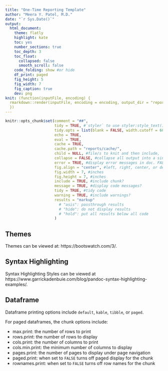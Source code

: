 ```yaml
---
title: "One-Time Reporting Template"
author: "Meera Y. Patel, M.D."
date: "`r Sys.Date()`"
output: 
  html_document:
    theme: flatly
    highlight: kate  
    toc: yes
    number_sections: true
    toc_depth: 3 
    toc_float: 
      collapsed: false  
      smooth_scroll: false
    code_folding: show #or hide
    df_print: paged
    fig_height: 5 
    fig_width: 7 
    fig_caption: true
    dev: png
knit: (function(inputFile, encoding) {
  rmarkdown::render(inputFile, encoding = encoding, output_dir = "reports/one-time") 
  })
---
```


```r
knitr::opts_chunk$set(comment = "##",
                      tidy = TRUE, #`styler` to use styler:style_text() to reformat code
                      tidy.opts = list(blank = FALSE, width.cutoff = 60),
                      echo = TRUE,
                      eval = TRUE,
                      cache = TRUE,
                      cache.path = "reports/cache/",
                      child = NULL, #file/s to knit and then include,
                      collapse = FALSE, #collapse all output into a single block,
                      error = TRUE, #display error messages in doc. FALSE stops render when error is thrown
                      fig.align = "center", #left, right, center, or default
                      fig.width = 7, #inches
                      fig.height = 7, #inches
                      include = TRUE, #include chunk?
                      message = TRUE, #display code messages?
                      tidy = TRUE, #tidy code 
                      warning = TRUE, #include warnings?
                      results = "markup"
                        # "asis": passthrough results
                        # "hide": do not display results 
                        # "hold": put all results below all code
                      )
```
  
  
## Themes    

Themes can be viewed at: https://bootswatch.com/3/.  


## Syntax Highlighting  

Syntax Highlighting Styles can be viewed at https://www.garrickadenbuie.com/blog/pandoc-syntax-highlighting-examples/.  


## Dataframe  

Dataframe printing options include `default`, `kable`, `tibble`, or `paged`.  

For paged dataframes, the chunk options include:  

* max.print: the number of rows to print  
* rows.print: the number of rows to display    
* cols.print: the number of columns to print  
* cols.min.print: the minimum number of columns to display  
* pages.print: the number of pages to display under page navigation   
* paged.print: when set to `FALSE` turns off paged display for the chunk    
* rownames.print: when set to `FALSE` turns off row names for the chunk  


